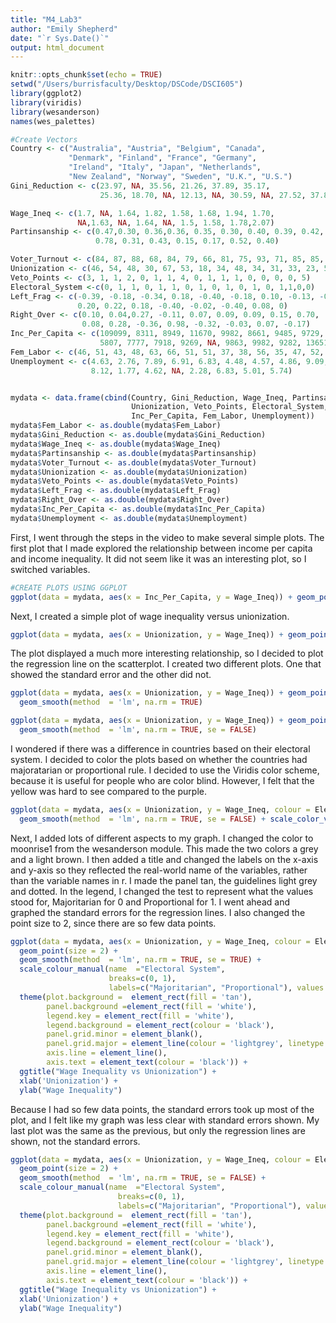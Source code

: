 ```yaml
---
title: "M4_Lab3"
author: "Emily Shepherd"
date: "`r Sys.Date()`"
output: html_document
---
```


```r
knitr::opts_chunk$set(echo = TRUE)
setwd("/Users/burrisfaculty/Desktop/DSCode/DSCI605")
library(ggplot2)
library(viridis)
library(wesanderson)
names(wes_palettes)

#Create Vectors
Country <- c("Australia", "Austria", "Belgium", "Canada",
             "Denmark", "Finland", "France", "Germany",
             "Ireland", "Italy", "Japan", "Netherlands",
             "New Zealand", "Norway", "Sweden", "U.K.", "U.S.")
Gini_Reduction <- c(23.97, NA, 35.56, 21.26, 37.89, 35.17,
                    25.36, 18.70, NA, 12.13, NA, 30.59, NA, 27.52, 37.89, 22.67, 17.60)

Wage_Ineq <- c(1.7, NA, 1.64, 1.82, 1.58, 1.68, 1.94, 1.70,
               NA,1.63, NA, 1.64, NA, 1.5, 1.58, 1.78,2.07)
Partinsanship <- c(0.47,0.30, 0.36,0.36, 0.35, 0.30, 0.40, 0.39, 0.42, 0.37,
                   0.78, 0.31, 0.43, 0.15, 0.17, 0.52, 0.40)

Voter_Turnout <- c(84, 87, 88, 68, 84, 79, 66, 81, 75, 93, 71, 85, 85, 80, 84, 76, 56)
Unionization <- c(46, 54, 48, 30, 67, 53, 18, 34, 48, 34, 31, 33, 23, 54, 67, 42, 23)
Veto_Points <- c(3, 1, 1, 2, 0, 1, 1, 4, 0, 1, 1, 1, 0, 0, 0, 0, 5)
Electoral_System <-c(0, 1, 1, 0, 1, 1, 0, 1, 0, 1, 0, 1, 0, 1,1,0,0)
Left_Frag <- c(-0.39, -0.18, -0.34, 0.18, -0.40, -0.18, 0.10, -0.13, -0.33,
               0.20, 0.22, 0.18, -0.40, -0.02, -0.40, 0.08, 0)
Right_Over <- c(0.10, 0.04,0.27, -0.11, 0.07, 0.09, 0.09, 0.15, 0.70,
                0.08, 0.28, -0.36, 0.98, -0.32, -0.03, 0.07, -0.17)
Inc_Per_Capita <- c(109099, 8311, 8949, 11670, 9982, 8661, 9485, 9729,
                    5807, 7777, 7918, 9269, NA, 9863, 9982, 9282, 13651)
Fem_Labor <- c(46, 51, 43, 48, 63, 66, 51, 51, 37, 38, 56, 35, 47, 52, 63, 54, 53)
Unemployment <- c(4.63, 2.76, 7.89, 6.91, 6.83, 4.48, 4.57, 4.86, 9.09,
                  8.12, 1.77, 4.62, NA, 2.28, 6.83, 5.01, 5.74)


mydata <- data.frame(cbind(Country, Gini_Reduction, Wage_Ineq, Partinsanship, Voter_Turnout,
                           Unionization, Veto_Points, Electoral_System, Left_Frag, Right_Over,
                           Inc_Per_Capita, Fem_Labor, Unemployment))
mydata$Fem_Labor <- as.double(mydata$Fem_Labor)
mydata$Gini_Reduction <- as.double(mydata$Gini_Reduction)
mydata$Wage_Ineq <- as.double(mydata$Wage_Ineq)
mydata$Partinsanship <- as.double(mydata$Partinsanship)
mydata$Voter_Turnout <- as.double(mydata$Voter_Turnout)
mydata$Unionization <- as.double(mydata$Unionization)
mydata$Veto_Points <- as.double(mydata$Veto_Points)
mydata$Left_Frag <- as.double(mydata$Left_Frag)
mydata$Right_Over <- as.double(mydata$Right_Over)
mydata$Inc_Per_Capita <- as.double(mydata$Inc_Per_Capita)
mydata$Unemployment <- as.double(mydata$Unemployment)

```

First, I went through the steps in the video to make several simple plots. The first plot that I made explored the relationship between income per capita and income inequality. It did not seem like it was an interesting plot, so I switched variables.

```r
#CREATE PLOTS USING GGPLOT
ggplot(data = mydata, aes(x = Inc_Per_Capita, y = Wage_Ineq)) + geom_point()
```

Next, I created a simple plot of wage inequality versus unionization.

```r
ggplot(data = mydata, aes(x = Unionization, y = Wage_Ineq)) + geom_point()
```

The plot displayed a much more interesting relationship, so I decided to plot the regression line on the scatterplot. I created two different plots. One that showed the standard error and the other did not.

```r
ggplot(data = mydata, aes(x = Unionization, y = Wage_Ineq)) + geom_point() +
  geom_smooth(method  = 'lm', na.rm = TRUE)

ggplot(data = mydata, aes(x = Unionization, y = Wage_Ineq)) + geom_point() +
  geom_smooth(method  = 'lm', na.rm = TRUE, se = FALSE)
```

I wondered if there was a difference in countries based on their electoral system. I decided to color the plots based on whether the countries had majoratarian or proportional rule. I decided to use the Viridis color scheme, because it is useful for people who are color blind. However, I felt that the yellow was hard to see compared to the purple.

```r

ggplot(data = mydata, aes(x = Unionization, y = Wage_Ineq, colour = Electoral_System)) + geom_point(size = 2) +
  geom_smooth(method  = 'lm', na.rm = TRUE, se = FALSE) + scale_color_viridis(discrete = TRUE)
```

Next, I added lots of different aspects to my graph. I changed the color to moonrise1 from the wesanderson module. This made the two colors a grey and a light brown. I then added a title and changed the labels on the x-axis and y-axis so they reflected the real-world name of the variables, rather than the variable names in r. I made the panel tan, the guidelines light grey and dotted. In the legend, I changed the test to represent what the values stood for, Majoritarian for 0 and Proportional for 1. I went ahead and graphed the standard errors for the regression lines. I also changed the point size to 2, since there are so few data points.

```r
ggplot(data = mydata, aes(x = Unionization, y = Wage_Ineq, colour = Electoral_System)) + 
  geom_point(size = 2) +
  geom_smooth(method  = 'lm', na.rm = TRUE, se = TRUE) +
  scale_colour_manual(name  ="Electoral System",
                      breaks=c(0, 1),
                      labels=c("Majoritarian", "Proportional"), values = wes_palette('Moonrise2', n = 2, type = 'discrete'))+
  theme(plot.background =  element_rect(fill = 'tan'),
        panel.background =element_rect(fill = 'white'),
        legend.key = element_rect(fill = 'white'),
        legend.background = element_rect(colour = 'black'),
        panel.grid.minor = element_blank(),
        panel.grid.major = element_line(colour = 'lightgrey', linetype = 'dotted'),
        axis.line = element_line(),
        axis.text = element_text(colour = 'black')) +
  ggtitle("Wage Inequality vs Unionization") +
  xlab('Unionization') +
  ylab("Wage Inequality") 
```

Because I had so few data points, the standard errors took up most of the plot, and I felt like my graph was less clear with standard errors shown. My last plot was the same as the previous, but only the regression lines are shown, not the standard errors.

```r
ggplot(data = mydata, aes(x = Unionization, y = Wage_Ineq, colour = Electoral_System)) + 
  geom_point(size = 2) +
  geom_smooth(method  = 'lm', na.rm = TRUE, se = FALSE) +
  scale_colour_manual(name  ="Electoral System",
                        breaks=c(0, 1),
                        labels=c("Majoritarian", "Proportional"), values = wes_palette('Moonrise2', n = 2, type = 'discrete'))+
  theme(plot.background =  element_rect(fill = 'tan'),
        panel.background =element_rect(fill = 'white'),
        legend.key = element_rect(fill = 'white'),
        legend.background = element_rect(colour = 'black'),
        panel.grid.minor = element_blank(),
        panel.grid.major = element_line(colour = 'lightgrey', linetype = 'dotted'),
        axis.line = element_line(),
        axis.text = element_text(colour = 'black')) +
  ggtitle("Wage Inequality vs Unionization") +
  xlab('Unionization') +
  ylab("Wage Inequality") 
  
```